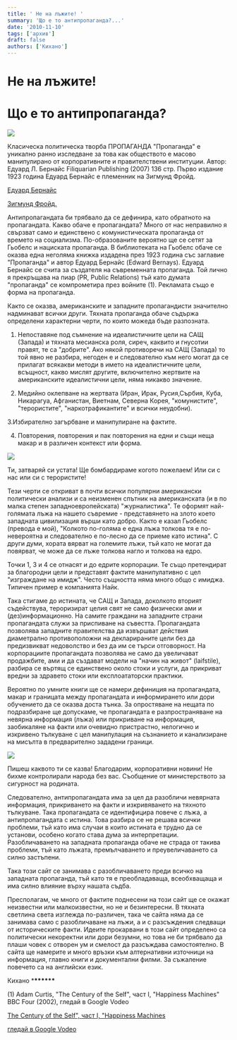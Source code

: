 ```yaml
---
title: ' Не на лъжите! '
summary: 'Що е то антипропаганда?...'
date: '2010-11-10'
tags: ['архив']
draft: false
authors: ['Кихано']
---
```


# Не на лъжите!

# Що е то антипропаганда?

![](/static/images/Propaganda2.jpg)

Класическа политическа творба
ПРОПАГАНДА
"Пропаганда" е уникално ранно изследване за това как обществото е масово манипулирано от корпоративните и правителствени институции.
Автор: Едуард Л. Бернайс
Filiquarian Publishing (2007) 136 стр.
Първо издание 1923 година
Едуард Бернайс е племенник на Зигмунд Фройд.

[Едуард Бернайс](http://en.wikipedia.org/wiki/Edward_Bernays)

[Зигмунд Фройд.](http://bg.wikipedia.org/wiki/%D0%97%D0%B8%D0%B3%D0%BC%D1%83%D0%BD%D0%B4_%D0%A4%D1%80%D0%BE%D0%B9%D0%B4)

Антипропагандата би трябвало да се дефинира, като обратното на пропагандата. Какво обаче е пропагандата? Много от нас неправилно я свързват само и единствено с комунистическата пропаганда от времето на социализма. По-образованите вероятно ще се сетят за Гьобелс и нациската пропаганда. В библиотеката на Гьобелс обаче се оказва една неголяма книжка издадена през 1923 година със заглавие "Пропаганда" и автор Едуард Бернайс (Edward Bernays). Едуард Бернайс се счита за създателя на съвременната пропаганда. Той лично я прекръщава на пиар (PR, Public Relations) тъй като думата "пропаганда" се компрометира през войните (1). Рекламата също е форма на пропаганда.

Както се оказва, американските и западните пропагандисти значително надминават всички други. Тяхната пропаганда обаче съдържа определени характерни черти, по които можеда бъде разпозната.

1. Непоставяне под съмнение на идеалистичните цели на САЩ (Запада) и тяхната месианска роля, сиреч, каквито и гнусотии правят, те са "добрите".
   Ако някой противоречи на САЩ (Запада) то той явно не разбира, негоден е и следователно към него могат да се прилагат всякакви методи в името на идеалистичните цели, всъщност, какво мислят другите, включително жертвите на американските идеалистични цели, няма никакво значение.

2. Медийно оклепване на жертвата (Иран, Ирак, Русия,Сърбия, Куба, Никарагуа, Афганистан, Виетнам, Северна Корея, "комунистите", "терористите", "наркотрафикантите" и всички неудобни).

3.Избирателно загърбване и манипулиране на фактите.

4. Повторения, повторения и пак повторения на едни и същи неща макар и в различен контекст или форма.

![](/static/images/propaganda-main_Full.jpg)

Ти, затваряй си устата!
Ще бомбардираме когото пожелаем!
Или си с нас или си с терористите!

Тези черти се откриват в почти всички популярни американски политически анализи и са неизменен спътник на американската (и в по малка степен западноевропейската) "журналистика". Те оформят най-голямата лъжа на нашето съвремие - представянето на злото което западната цивилизация върши като добро. Както е казал Гьобелс (превода е мой), "Колкото по-голяма е една лъжа толкова тя е по-невероятна и следователно е по-лесно да се приеме като истина". С други думи, хората вярват на големите лъжи, тъй като не могат да повярват, че може да се лъже толкова нагло и толкова на едро.

Точки 1, 3 и 4 се отнасят и до едрите корпорации. Те също претендират за благородни цели и представят фактите манипулативно с цел "изграждане на имидж". Често същността няма много общо с имиджа. Типичен пример е компанията Найк.

Така стигаме до истината, че САЩ и Запада, доколкото вторият съдействува, тероризират целия свят не само физически ами и (дез)информационно. На самите граждани на западните страни пропагандата служи за приспиване на съвестта. Пропагандата позволява западните правителства да извършват действия диаметрално противоположни на декларираните цели без да предизвикват недоволство и без да им се търси отговорност. На корпорациите пропагандата позволява не само да увеличават продажбите, ами и да създават модели на "начин на живот" (laifstile), разбира се въртящ се единствено около стоки и услуги, да прикриват вредни за здравето стоки или експлоататорски практики.

Вероятно по умните книги ще се намери дефиниция на пропагандата, макар и границата между пропагандата и информирането или дори обучението да се оказва доста тънка. За опростяване на нещата по подразбиране ще допускаме, че пропагандата е разпространяване на невярна информация (лъжа) или прикриване на информация, заобикаляне на факти или очевидно пристрастно, нелогично и изкривено тълкуване с цел манипулация на съзнанието и канализиране на мисълта в предварително зададени граници.

![](/static/images/Propahanda3.jpg)

Пишеш каквото ти се казва! Благодарим, корпоративни новини!
Не бихме контролирали народа без вас.
Съобщение от министерството за сигурност на родината.

Следователно, антипропагандата има за цел да разобличи невярната информация, прикриването на факти и изкривяването на тяхното тълкуване. Така пропагандата се идентифицира повече с лъжа, а антипропагандата с истина. Това разбира се не решава всички проблеми, тъй като има случаи в които истината е трудно да се установи, особено когато става дума за интерпретации. Разобличаването на западната пропаганда обаче не страда от такива проблеми, тъй като лъжата, премълчаването и преувеличаването са силно застъпени.

Така този сайт се занимава с разобличаването преди всичко на западната пропаганда, тъй като тя е преобладаваща, всеобхващаща и има силно влияние върху нашата съдба.

Пресполагам, че много от фактите поднесени на този сайт ще се окажат неизвестни или малкоизвестни, но не и безинтересни. В тяхната светлина света изглежда по-различен, така че сайта няма да се занимава само с разобличаване на лъжи, а и с разсъждения следващи от историческите факти. Идеите прокарвани в този сайт определено са политически некоректни или дори безумни, но това не би трябвало да плаши човек с отворен ум и смелост да разсъждава самостоятелно. В сайта ще намерите и много връзки към алтернативни източници на информация, главно книги и документални филми. За съжаление повечето са на английски език.

Кихано \***\*\*\*\*\*\***

(1) Adam Curtis, "The Century of the Self", част I, "Happiness Machines" BBC Four (2002), гледай в Google Vodeo

[The Century of the Self", част I, "Happiness Machines](http://www.bbc.co.uk/bbcfour/documentaries/features/century_of_the_self.shtml)

[гледай в Google Vodeo](http://video.google.com/videoplay?docid=8953172273825999151)
